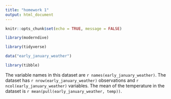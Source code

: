 ```yaml
---
title: "homework 1"
output: html_document
---
```

```r
knitr::opts_chunk$set(echo = TRUE, message = FALSE)
```

```r
library(moderndive)
```
```r
library(tidyverse) 
```

```r
data("early_january_weather")
```

```r
library(tibble)
```

The variable names in this dataset are `r names(early_january_weather)`.
The dataset has `r nrow(early_january_weather)` observations and `r ncol(early_january_weather)` variables.
The mean of the temperature in the dataset is `r mean(pull(early_january_weather, temp))`.




